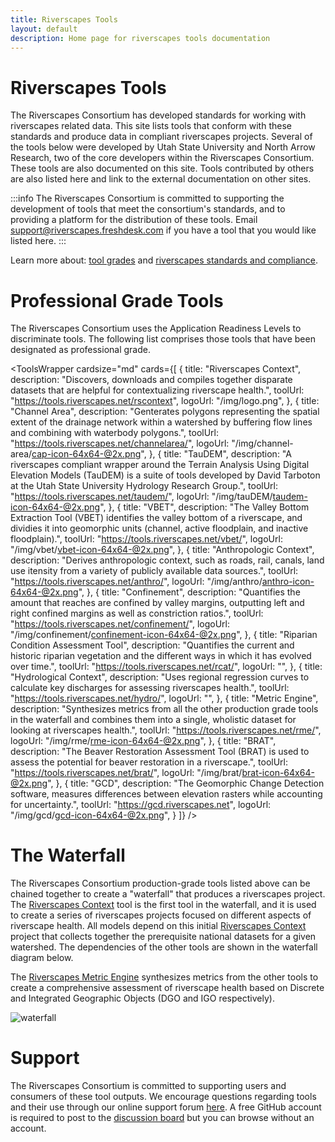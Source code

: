 ```yaml
---
title: Riverscapes Tools
layout: default
description: Home page for riverscapes tools documentation
---
```


# Riverscapes Tools

The Riverscapes Consortium has developed standards for working with riverscapes related data. This site lists tools that conform with these standards and produce data in compliant riverscapes projects. Several of the tools below were developed by Utah State University and North Arrow Research, two of the core developers within the Riverscapes Consortium. These tools are also documented on this site. Tools contributed by others are also listed here and link to the external documentation on other sites.

:::info
The Riverscapes Consortium is committed to supporting the development of tools that meet the consortium's standards, and to providing a platform for the distribution of these tools. Email support@riverscapes.freshdesk.com if you have a tool that you would like listed here.
:::

Learn more about: [tool grades](https://developer.riverscapes.net/MIGRATED/Tools/toolStandards/) and [riverscapes standards and compliance](https://developer.riverscapes.net/standards/).

# Professional Grade Tools

The Riverscapes Consortium uses the Application Readiness Levels to discriminate tools. The following list comprises those tools that have been designated as professional grade.


<ToolsWrapper
  cardsize="md"
  cards={[
    {
      title: "Riverscapes Context",
      description:
        "Discovers, downloads and compiles together disparate datasets that are helpful for contextualizing riverscape health.",
      toolUrl: "https://tools.riverscapes.net/rscontext",
      logoUrl: "/img/logo.png",
    },
    {
      title: "Channel Area",
      description:
        "Genterates polygons representing the spatial extent of the drainage network within a watershed by buffering flow lines and combining with waterbody polygons.",
      toolUrl: "https://tools.riverscapes.net/channelarea/",
      logoUrl: "/img/channel-area/cap-icon-64x64-@2x.png",
    },
    {
      title: "TauDEM",
      description:
        "A riverscapes compliant wrapper around the Terrain Analysis Using Digital Elevation Models (TauDEM) is a suite of tools developed by David Tarboton at the Utah State University Hydrology Research Group.",
      toolUrl: "https://tools.riverscapes.net/taudem/",
      logoUrl: "/img/tauDEM/taudem-icon-64x64-@2x.png",
    },
    {
      title: "VBET",
      description:
        "The Valley Bottom Extraction Tool (VBET) identifies the valley bottom of a riverscape, and dividies it into geomorphic units (channel, active floodplain, and inactive floodplain).",
      toolUrl: "https://tools.riverscapes.net/vbet/",
      logoUrl: "/img/vbet/vbet-icon-64x64-@2x.png",
    },
    {
      title: "Anthropologic Context",
      description: "Derives anthropologic context, such as roads, rail, canals, land use itensity from a variety of publicly available data sources.",
      toolUrl: "https://tools.riverscapes.net/anthro/",
      logoUrl: "/img/anthro/anthro-icon-64x64-@2x.png",
    },
    {
      title: "Confinement",
      description:
        "Quantifies the amount that reaches are confined by valley margins, outputting left and right confined margins as well as constriction ratios.",
      toolUrl: "https://tools.riverscapes.net/confinement/",
      logoUrl: "/img/confinement/confinement-icon-64x64-@2x.png",
    },
    {
      title: "Riparian Condition Assessment Tool",
      description: "Quantifies the current and historic riparian vegetation and the different ways in which it has evolved over time.",
      toolUrl: "https://tools.riverscapes.net/rcat/",
      logoUrl: "",
    },
    {
      title: "Hydrological Context",
      description:
        "Uses regional regression curves to calculate key discharges for assessing riverscapes health.",
      toolUrl: "https://tools.riverscapes.net/hydro/",
      logoUrl: "",
    },
    {
      title: "Metric Engine",
      description:
        "Synthesizes metrics from all the other production grade tools in the waterfall and combines them into a single, wholistic dataset for looking at riverscapes health.",
      toolUrl: "https://tools.riverscapes.net/rme/",
      logoUrl: "/img/rme/rme-icon-64x64-@2x.png",
    },
    {
      title: "BRAT",
      description:
        "The Beaver Restoration Assessment Tool (BRAT) is used to assess the potential for beaver restoration in a riverscape.",
      toolUrl: "https://tools.riverscapes.net/brat/",
      logoUrl: "/img/brat/brat-icon-64x64-@2x.png",
    },
    {
      title: "GCD",
      description:
        "The Geomorphic Change Detection software, measures differences between elevation rasters while accounting for uncertainty.",
      toolUrl: "https://gcd.riverscapes.net",
      logoUrl: "/img/gcd/gcd-icon-64x64-@2x.png",
    }
  ]}
/>


# The Waterfall

The Riverscapes Consortium production-grade tools listed above can be chained together to create a "waterfall" that produces a riverscapes project. The [Riverscapes Context](/rscontext) tool is the first tool in the waterfall, and it is used to create a series of riverscapes projects focused on different aspects of riverscape health. All models depend on this initial [Riverscapes Context](/rscontext) project that collects together the prerequisite national datasets for a given watershed. The dependencies of the other tools are shown in the waterfall diagram below.

The [Riverscapes Metric Engine](/rme) synthesizes metrics from the other tools to create a comprehensive assessment of riverscape health based on Discrete and Integrated Geographic Objects (DGO and IGO respectively).

![waterfall](https://docs.google.com/drawings/d/124W86S-fZ2D09I-u47-XKWab0_SKRCcoHO4DP2dv5TE/pub?w=887&h=782 "Flow chart illustrating the waterfall of tools starting from National and Public Datasets as source and ending at the Metric Engine")

# Support

The Riverscapes Consortium is committed to supporting users and consumers of these tool outputs. We encourage questions regarding tools and their use through our online support forum [here](https://github.com/Riverscapes/riverscapes-tools/discussions). A free GitHub account is required to post to the [discussion board](https://github.com/Riverscapes/riverscapes-tools/discussions) but you can browse without an account.
